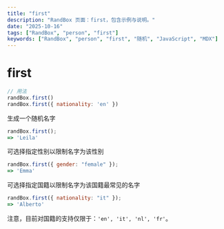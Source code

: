 ```yaml
---
title: "first"
description: "RandBox 页面：first，包含示例与说明。"
date: "2025-10-16"
tags: ["RandBox", "person", "first"]
keywords: ["RandBox", "person", "first", "随机", "JavaScript", "MDX"]
---
```


# first

```js
// 用法
randBox.first()
randBox.first({ nationality: 'en' })
```

生成一个随机名字

```js
randBox.first();
=> 'Leila'
```

可选择指定性别以限制名字为该性别

```js
randBox.first({ gender: "female" });
=> 'Emma'
```

可选择指定国籍以限制名字为该国籍最常见的名字

```js
randBox.first({ nationality: "it" });
=> 'Alberto'
```

注意，目前对国籍的支持仅限于：`'en', 'it', 'nl', 'fr'`。

